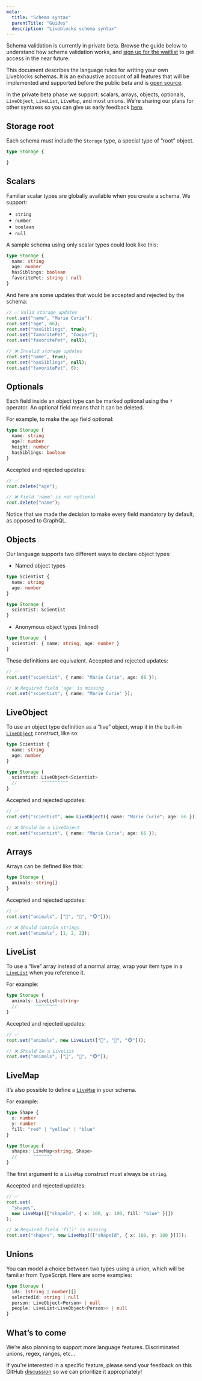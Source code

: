 ```yaml
---
meta:
  title: "Schema syntax"
  parentTitle: "Guides"
  description: "Liveblocks schema syntax"
---
```


<Banner title="Private beta">

Schema validation is currently in private beta. Browse the guide below to
understand how schema validation works, and
[sign up for the waitlist](https://docs.google.com/forms/d/197IrpiyeqlJo9xOCOfzwdcwBIk6nisk9pToJe3st3Ng/viewform)
to get access in the near future.

</Banner>

This document describes the language rules for writing your own Liveblocks
schemas. It is an exhaustive account of all features that will be implemented
and supported before the public beta and is
[open source](https://github.com/liveblocks/liveblocks/tree/main/schema-lang).

In the private beta phase we support: scalars, arrays, objects, optionals,
`LiveObject`, `LiveList`, `LiveMap`, and most unions. We’re sharing our plans
for other syntaxes so you can give us early feedback
[here](https://github.com/liveblocks/liveblocks/discussions/674).

## Storage root

Each schema must include the `Storage` type, a special type of “root” object.

```ts
type Storage {

}
```

## Scalars

Familiar scalar types are globally available when you create a schema. We
support:

- `string`
- `number`
- `boolean`
- `null`

A sample schema using only scalar types could look like this:

```ts
type Storage {
  name: string
  age: number
  hasSiblings: boolean
  favoritePet: string | null
}
```

And here are some updates that would be accepted and rejected by the schema:

```ts
// ✅ Valid storage updates
root.set("name", "Marie Curie");
root.set("age", 66);
root.set("hasSiblings", true);
root.set("favoritePet", "Cooper");
root.set("favoritePet", null);

// ❌ Invalid storage updates
root.set("name", true);
root.set("hasSiblings", null);
root.set("favoritePet", 0);
```

## Optionals

Each field inside an object type can be marked optional using the `?` operator.
An optional field means that it can be deleted.

For example, to make the `age` field optional:

```ts highlight="3"
type Storage {
  name: string
  age?: number
  height: number
  hasSiblings: boolean
}
```

Accepted and rejected updates:

```ts
// ✅
root.delete("age");

// ❌ Field 'name' is not optional
root.delete("name");
```

<Banner title="Comparison with GraphQL">
  Notice that we made the decision to make every field mandatory by default, as
  opposed to GraphQL.
</Banner>

## Objects

Our language supports two different ways to declare object types:

- Named object types

```ts
type Scientist {
  name: string
  age: number
}

type Storage {
  scientist: Scientist
}
```

- Anonymous object types (inlined)

```ts
type Storage  {
  scientist: { name: string, age: number }
}
```

These definitions are equivalent. Accepted and rejected updates:

```ts
// ✅
root.set("scientist", { name: "Marie Curie", age: 66 });

// ❌ Required field 'age' is missing
root.set("scientist", { name: "Marie Curie" });
```

## LiveObject

To use an object type definition as a “live” object, wrap it in the built-in
[`LiveObject`](/docs/api-reference/liveblocks-client#LiveObject) construct, like
so:

```ts
type Scientist {
  name: string
  age: number
}

type Storage {
  scientist: LiveObject<Scientist>
  //         ^^^^^^^^^^
}
```

Accepted and rejected updates:

```ts
// ✅
root.set("scientist", new LiveObject({ name: "Marie Curie"; age: 66 }));

// ❌ Should be a LiveObject
root.set("scientist", { name: "Marie Curie"; age: 66 });
```

## Arrays

Arrays can be defined like this:

```ts
type Storage {
  animals: string[]
}
```

Accepted and rejected updates:

```ts
// ✅
root.set("animals", ["🦁", "🦊", "🐵"]));

// ❌ Should contain strings
root.set("animals", [1, 2, 2]);
```

## LiveList

To use a “live” array instead of a normal array, wrap your item type in a
[`LiveList`](/docs/api-reference/liveblocks-client#LiveList) when you reference
it.

For example:

```ts
type Storage {
  animals: LiveList<string>
  //       ^^^^^^^^
}
```

Accepted and rejected updates:

```ts
// ✅
root.set("animals", new LiveList(["🦁", "🦊", "🐵"]));

// ❌ Should be a LiveList
root.set("animals", ["🦁", "🦊", "🐵"]);
```

## LiveMap

It’s also possible to define a
[`LiveMap`](/docs/api-reference/liveblocks-client#LiveMap) in your schema.

For example:

```ts
type Shape {
  x: number
  y: number
  fill: "red" | "yellow" | "blue"
}

type Storage {
  shapes: LiveMap<string, Shape>
  //      ^^^^^^^
}
```

The first argument to a `LiveMap` construct must always be `string`.

Accepted and rejected updates:

```ts
// ✅
root.set(
  "shapes",
  new LiveMap([["shapeId", { x: 100, y: 100, fill: "blue" }]])
);

// ❌ Required field 'fill' is missing
root.set("shapes", new LiveMap([["shapeId", { x: 100, y: 100 }]]));
```

## Unions

You can model a choice between two types using a union, which will be familiar
from TypeScript. Here are some examples:

```ts
type Storage {
  ids: (string | number)[]
  selectedId: string | null
  person: LiveObject<Person> | null
  people: LiveList<LiveObject<Person>> | null
}
```

## What’s to come

We’re also planning to support more language features. Discriminated unions,
regex, ranges, etc...

If you’re interested in a specific feature, please send your feedback on this
GitHub [discussion](https://github.com/liveblocks/liveblocks/discussions/674) so
we can prioritize it appropriately!
